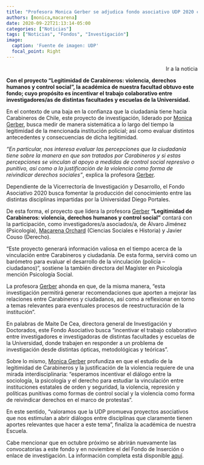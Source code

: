 ```yaml
---
title: "Profesora Monica Gerber se adjudica fondo asociativo UDP 2020 como investigadora principal"
authors: [monica,macarena]
date: 2020-09-22T21:13:14-05:00
categories: ["Noticias"]
tags: ["Noticias", "Fondos", "Investigación"]
image:
  caption: 'Fuente de imagen: UDP'
  focal_point: Right
---
```


<p class = "cta-btns" align="right">
<a href="https://psicologia.udp.cl/profesora-monica-gerber-se-adjudica-fondo-asociativo-udp-2020-como-investigadora-principal/" style="text-decoration:none" target="_blank" rel="noopener" class="btn btn-primary btn-lg">Ir a la noticia</a></p>

**Con el proyecto "Legitimidad de Carabineros: violencia, derechos humanos y control social", la académica de nuestra facultad obtuvo este fondo; cuyo propósito es incentivar el trabajo colaborativo entre investigadores/as de distintas facultades y escuelas de la Universidad.**



En el contexto de una baja en la confianza que la ciudadanía tiene hacia Carabineros de Chile, este proyecto de investigación, liderado por [Monica Gerber](/author/monica-gerber/), busca medir de manera sistemática a lo largo del tiempo la legitimidad de la mencionada institución policial; así como evaluar distintos antecedentes y consecuencias de dicha legitimidad.

*“En particular, nos interesa evaluar las percepciones que la ciudadanía tiene sobre la manera en que son tratados por Carabineros y si estas percepciones se vinculan al apoyo a medidas de control social represivo o punitivo, así como a la justificación de la violencia como forma de reivindicar derechos sociales”*, explica la profesora [Gerber](/author/monica-gerber/).

Dependiente de la Vicerrectoría de Investigación y Desarrollo, el Fondo Asociativo 2020 busca fomentar la producción del conocimiento entre las distintas disciplinas impartidas por la Universidad Diego Portales.

De esta forma, el proyecto que lidera la profesora [Gerber](/author/monica-gerber/) **“Legitimidad de Carabineros: violencia, derechos humanos y control social”** contará con la participación, como investigadores/a asociados/a, de Álvaro Jiménez (Psicología), [Macarena Orchard]((/author/macarena-orchard/)) (Ciencias Sociales e Historia) y Javier Couso (Derecho).

“Este proyecto generará información valiosa en el tiempo acerca de la vinculación entre Carabineros y ciudadanía. De esta forma, servirá como un barómetro para evaluar el desarrollo de la vinculación (policía – ciudadanos)“, sostiene la también directora del Magíster en Psicología mención Psicología Social.

La profesora [Gerber](/author/monica-gerber/) ahonda en que, de la misma manera, “esta investigación permitirá generar recomendaciones que aporten a mejorar las relaciones entre Carabineros y ciudadanos, así como a reflexionar en torno a temas relevantes para eventuales procesos de reestructuración de la institución”.

En palabras de Maite De Cea, directora general de Investigación y Doctorados, este Fondo Asociativo busca “incentivar el trabajo colaborativo entre investigadores e investigadoras de distintas facultades y escuelas de la Universidad, donde trabajen en responder a un problema de investigación desde distintas ópticas, metodológicas y teóricas”.

Sobre lo mismo, [Monica Gerber](/author/monica-gerber/) profundiza en que el estudio de la legitimidad de Carabineros y la justificación de la violencia requiere de una mirada interdisciplinaria: “esperamos incentivar el diálogo entre la sociología, la psicología y el derecho para estudiar la vinculación entre instituciones estatales de orden y seguridad, la violencia, represión y políticas punitivas como formas de control social y la violencia como forma de reivindicar derechos en el marco de protestas”.

En este sentido, “valoramos que la UDP promueva proyectos asociativos que nos estimulan a abrir diálogos entre disciplinas que claramente tienen aportes relevantes que hacer a este tema”, finaliza la académica de nuestra Escuela.

Cabe mencionar que en octubre próximo se abrirán nuevamente las convocatorias a este fondo y en noviembre el del Fondo de Inserción o enlace de investigación. La información completa está disponible [aquí](https://investigacioneinnovacion.udp.cl/).


